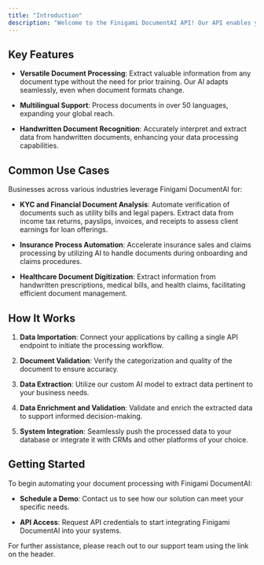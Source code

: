 ```yaml
---
title: "Introduction"
description: "Welcome to the Finigami DocumentAI API! Our API enables you to automate document processing using advanced Generative AI (GenAI) models, allowing you to extract accurate insights from various documents within seconds."
---
```


## Key Features

* **Versatile Document Processing**: Extract valuable information from any document type without the need for prior training. Our AI adapts seamlessly, even when document formats change.

* **Multilingual Support**: Process documents in over 50 languages, expanding your global reach.

* **Handwritten Document Recognition**: Accurately interpret and extract data from handwritten documents, enhancing your data processing capabilities.

## Common Use Cases

Businesses across various industries leverage Finigami DocumentAI for:

* **KYC and Financial Document Analysis**: Automate verification of documents such as utility bills and legal papers. Extract data from income tax returns, payslips, invoices, and receipts to assess client earnings for loan offerings.

* **Insurance Process Automation**: Accelerate insurance sales and claims processing by utilizing AI to handle documents during onboarding and claims procedures.

* **Healthcare Document Digitization**: Extract information from handwritten prescriptions, medical bills, and health claims, facilitating efficient document management.

## How It Works

1. **Data Importation**: Connect your applications by calling a single API endpoint to initiate the processing workflow.

2. **Document Validation**: Verify the categorization and quality of the document to ensure accuracy.

3. **Data Extraction**: Utilize our custom AI model to extract data pertinent to your business needs.

4. **Data Enrichment and Validation**: Validate and enrich the extracted data to support informed decision-making.

5. **System Integration**: Seamlessly push the processed data to your database or integrate it with CRMs and other platforms of your choice.

## Getting Started

To begin automating your document processing with Finigami DocumentAI:

* **Schedule a Demo**: Contact us to see how our solution can meet your specific needs.

* **API Access**: Request API credentials to start integrating Finigami DocumentAI into your systems.

For further assistance, please reach out to our support team using the link on the header.